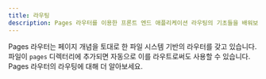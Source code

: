 ```yaml
---
title: 라우팅
description: Pages 라우터를 이용한 프론트 엔드 애플리케이션 라우팅의 기초들을 배워보세요.
---
```


Pages 라우터는 페이지 개념을 토대로 한 파일 시스템 기반의 라우터를 갖고 있습니다. 파일이 `pages` 디렉터리에 추가되면 자동으로 이를 라우트로써도 사용할 수 있습니다. Pages 라우터의 라우팅에 대해 더 알아보세요.
